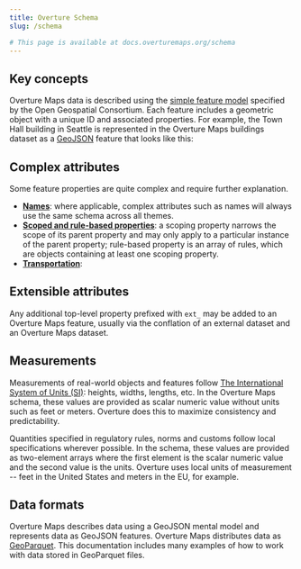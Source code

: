 ```yaml
---
title: Overture Schema
slug: /schema

# This page is available at docs.overturemaps.org/schema
---
```


## Key concepts

Overture Maps data is described using the [simple feature model](https://www.ogc.org/standard/sfa/) specified by the Open Geospatial Consortium. Each feature includes a geometric object with a unique ID and associated properties. For example, the Town Hall building in Seattle is represented in the Overture Maps buildings dataset as a [GeoJSON](https://geojson.org/) feature that looks like this:


## Complex attributes

Some feature properties are quite complex and require further explanation.

- **[Names](/schema/attributes/names)**: where applicable, complex attributes such as names will always use the same schema across all themes.
- **[Scoped and rule-based properties](/schema/attributes/scoping-rules)**: a scoping property narrows the scope of its parent property and may only apply to a particular instance of the parent property; rule-based property is an array of rules, which are objects containing at least one scoping property.
- **[Transportation](/schema/attributes/transportation)**:
## Extensible attributes

Any additional top-level property prefixed with `ext_` may be added to an Overture Maps feature, usually via the conflation of an external dataset and an Overture Maps dataset.

## Measurements

Measurements of real-world objects and features follow [The International System of Units (SI)](https://www.bipm.org/en/publications/si-brochure): heights, widths, lengths, etc. In the Overture Maps schema, these values are provided as scalar numeric value without units such as feet or meters. Overture does this to maximize consistency and predictability.

Quantities specified in regulatory rules, norms and customs follow local specifications wherever possible. In the schema, these values are provided as two-element arrays where the first element is the scalar numeric value and the second value is the units. Overture uses local units of measurement -- feet in the United States and meters in the EU, for example.

## Data formats

Overture Maps describes data using a GeoJSON mental model and represents data as GeoJSON features. Overture Maps distributes data as [GeoParquet](https://geoparquet.org/). This documentation includes many examples of how to work with data stored in GeoParquet files.
